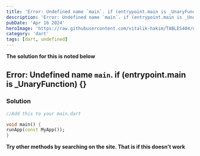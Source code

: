 ```yaml
---
title: 'Error: Undefined name `main`. if (entrypoint.main is _UnaryFunction) {'
description: 'Error: Undefined name `main`. if (entrypoint.main is _UnaryFunction) {'
pubDate: 'Apr 16 2024'
heroImage: 'https://raw.githubusercontent.com/vitalik-hakim/TABLES404/main/error_b/dart.png'
category: 'dart'
tags: [dart, undefined]
---
```


**The solution for this is noted below**

## Error: Undefined name `main`. if (entrypoint.main is \_UnaryFunction) {}

### Solution

```dart
//Add this to your main.dart

void main() {
runApp(const MyApp());
}
```

**Try other methods by searching on the site. That is if this doesn't work**
